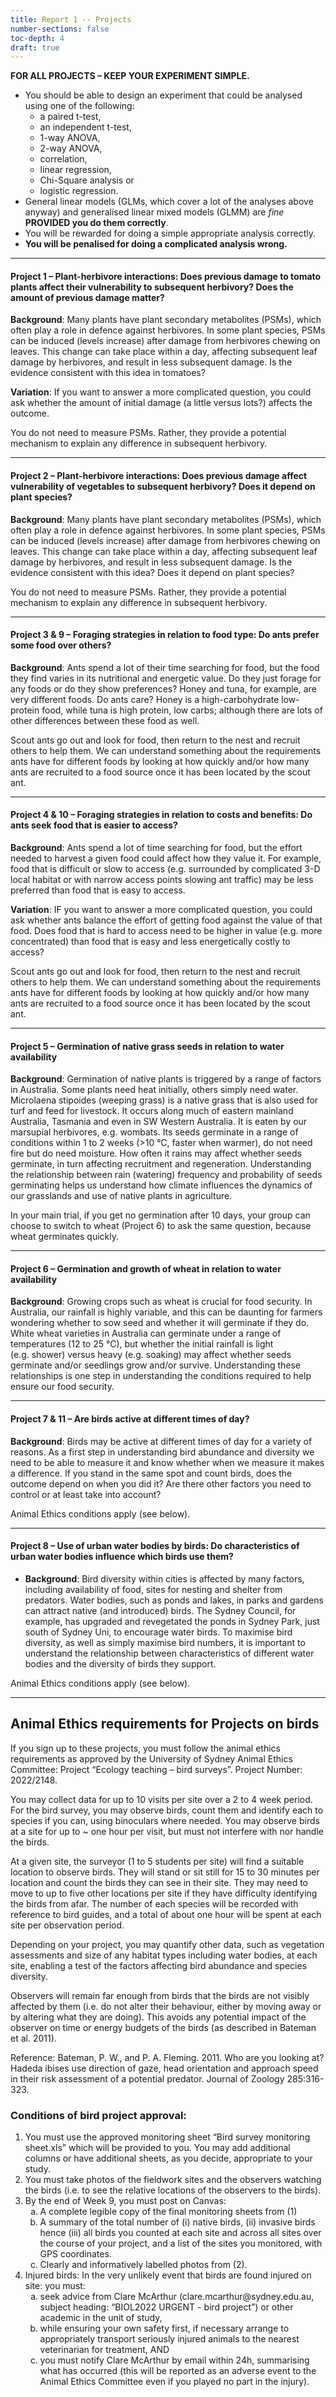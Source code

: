 ```yaml
---
title: Report 1 -- Projects
number-sections: false
toc-depth: 4
draft: true
---
```


::: callout-important
**FOR ALL PROJECTS – KEEP YOUR EXPERIMENT SIMPLE.**

 - You should be able to design an experiment that could be analysed using one of the following: 
   - a paired t-test, 
   - an independent t-test, 
   - 1-way ANOVA, 
   - 2-way ANOVA, 
   - correlation, 
   - linear regression, 
   - Chi-Square analysis or 
   - logistic regression. 
- General linear models (GLMs, which cover a lot of the analyses above anyway) and generalised linear mixed models (GLMM) are *fine* **PROVIDED you do them correctly**. 
- You will be rewarded for doing a simple appropriate analysis correctly. 
- **You will be penalised for doing a complicated analysis wrong.**

:::

-----

#### Project 1 – Plant-herbivore interactions: Does previous damage to tomato plants affect their vulnerability to subsequent herbivory? Does the amount of previous damage matter?

**Background**: Many plants have plant secondary metabolites (PSMs), which often play a role in defence against herbivores. In some plant species, PSMs can be induced (levels increase) after damage from herbivores chewing on leaves. This change can take place within a day, affecting subsequent leaf damage by herbivores, and result in less subsequent damage. Is the evidence consistent with this idea in tomatoes?

**Variation**: If you want to answer a more complicated question, you could ask whether the amount of initial damage (a little versus lots?) affects the outcome.

::: callout-note
You do not need to measure PSMs. Rather, they provide a potential mechanism to explain any difference in subsequent herbivory.
:::

-----

#### Project 2 – Plant-herbivore interactions: Does previous damage affect vulnerability of vegetables to subsequent herbivory? Does it depend on plant species?

**Background**: Many plants have plant secondary metabolites (PSMs), which often play a role in defence against herbivores. In some plant species, PSMs can be induced (levels increase) after damage from herbivores chewing on leaves. This change can take place within a day, affecting subsequent leaf damage by herbivores, and result in less subsequent damage. Is the evidence consistent with this idea? Does it depend on plant species? 

::: callout-note
You do not need to measure PSMs. Rather, they provide a potential mechanism to explain any difference in subsequent herbivory.
:::

-----

#### Project 3 & 9 – Foraging strategies in relation to food type: Do ants prefer some food over others?

**Background**: Ants spend a lot of their time searching for food, but the food they find varies in its nutritional and energetic value. Do they just forage for any foods or do they show preferences? Honey and tuna, for example, are very different foods. Do ants care? Honey is a high-carbohydrate low-protein food, while tuna is high protein, low carbs; although there are lots of other differences between these food as well. 

Scout ants go out and look for food, then return to the nest and recruit others to help them. We can understand something about the requirements ants have for different foods by looking at how quickly and/or how many ants are recruited to a food source once it has been located by the scout ant. 

-----

#### Project 4 & 10 – Foraging strategies in relation to costs and benefits: Do ants seek food that is easier to access?  

**Background**: Ants spend a lot of time searching for food, but the effort needed to harvest a given food could affect how they value it. For example, food that is difficult or slow to access (e.g. surrounded by complicated 3-D local habitat or with narrow access points slowing ant traffic) may be less preferred than food that is easy to access.

**Variation**: IF you want to answer a more complicated question, you could ask whether ants balance the effort of getting food against the value of that food. Does food that is hard to access need to be higher in value (e.g. more concentrated) than food that is easy and less energetically costly to access?

Scout ants go out and look for food, then return to the nest and recruit others to help them. We can understand something about the requirements ants have for different foods by looking at how quickly and/or how many ants are recruited to a food source once it has been located by the scout ant. 

-----

#### Project 5 – Germination of native grass seeds in relation to water availability

**Background**: Germination of native plants is triggered by a range of factors in Australia. Some plants need heat initially, others simply need water. Microlaena stipoides (weeping grass) is a native grass that is also used for turf and feed for livestock. It occurs along much of eastern mainland Australia, Tasmania and even in SW Western Australia. It is eaten by our marsupial herbivores, e.g. wombats. Its seeds germinate in a range of conditions within 1 to 2 weeks (>10 &deg;C, faster when warmer), do not need fire but do need moisture. How often it rains may affect whether seeds germinate, in turn affecting recruitment and regeneration. Understanding the relationship between rain (watering) frequency and probability of seeds germinating helps us understand how climate influences the dynamics of our grasslands and use of native plants in agriculture. 

::: callout-note
In your main trial, if you get no germination after 10 days, your group can choose to switch to wheat (Project 6) to ask the same question, because wheat germinates quickly. 
:::

-----

#### Project 6 – Germination and growth of wheat in relation to water availability 

**Background**: Growing crops such as wheat is crucial for food security. In Australia, our rainfall is highly variable, and this can be daunting for farmers wondering whether to sow seed and whether it will germinate if they do. White wheat varieties in Australia can germinate under a range of temperatures (12 to 25 &deg;C), but whether the initial rainfall is light (e.g. shower) versus heavy (e.g. soaking) may affect whether seeds germinate and/or seedlings grow and/or survive. Understanding these relationships is one step in understanding the conditions required to help ensure our food security. 

-----

#### Project 7 & 11 – Are birds active at different times of day? 

**Background**: Birds may be active at different times of day for a variety of reasons. As a first step in understanding bird abundance and diversity we need to be able to measure it and know whether when we measure it makes a difference. If you stand in the same spot and count birds, does the outcome depend on when you did it? Are there other factors you need to control or at least take into account? 

::: callout-note
Animal Ethics conditions apply (see below).
:::

-----

#### Project 8 – Use of urban water bodies by birds: Do characteristics of urban water bodies influence which birds use them?

- **Background**: Bird diversity within cities is affected by many factors, including availability of food, sites for nesting and shelter from predators. Water bodies, such as ponds and lakes, in parks and gardens can attract native (and introduced) birds. The Sydney Council, for example, has upgraded and revegetated the ponds in Sydney Park, just south of Sydney Uni, to encourage water birds. To maximise bird diversity, as well as simply maximise bird numbers, it is important to understand the relationship between characteristics of different water bodies and the diversity of birds they support. 

::: callout-note
Animal Ethics conditions apply (see below).
:::

-----

## Animal Ethics requirements for Projects on birds

If you sign up to these projects, you must follow the animal ethics requirements as approved by the University of Sydney Animal Ethics Committee: 
Project “Ecology teaching – bird surveys”. Project Number: 2022/2148.

You may collect data for up to 10 visits per site over a 2 to 4 week period. 
For the bird survey, you may observe birds, count them and identify each to species if you can, using binoculars where needed. You may observe birds at a site for up to ~ one hour per visit, but must not interfere with nor handle the birds. 

At a given site, the surveyor (1 to 5 students per site) will find a suitable location to observe birds. They will stand or sit still for 15 to 30 minutes per location and count the birds they can see in their site. They may need to move to up to five other locations per site if they have difficulty identifying the birds from afar. The number of each species will be recorded with reference to bird guides, and a total of about one hour will be spent at each site per observation period.

Depending on your project, you may quantify other data, such as vegetation assessments and size of any habitat types including water bodies, at each site, enabling a test of the factors affecting bird abundance and species diversity. 

Observers will remain far enough from birds that the birds are not visibly affected by them (i.e. do not alter their behaviour, either by moving away or by altering what they are doing). This avoids any potential impact of the observer on time or energy budgets of the birds (as described in Bateman et al. 2011). 

Reference: Bateman, P. W., and P. A. Fleming. 2011. Who are you looking at? Hadeda ibises use direction of gaze, head orientation and approach speed in their risk assessment of a potential predator. Journal of Zoology 285:316-323.

### Conditions of bird project approval:

1. You must use the approved monitoring sheet “Bird survey monitoring sheet.xls” which will be provided to you. You may add additional columns or have additional sheets, as you decide, appropriate to your study. 
2. You must take photos of the fieldwork sites and the observers watching the birds (i.e. to see the relative locations of the observers to the birds). 
3. By the end of Week 9, you must post on Canvas: 
   a. A complete legible copy of the final monitoring sheets from (1)
   b. A summary of the total number of (i) native birds, (ii) invasive birds hence (iii) all birds you counted at each site and across all sites over the course of your project, and a list of the sites you monitored, with GPS coordinates.
   c. Clearly and informatively labelled photos from (2).
4. Injured birds: In the very unlikely event that birds are found injured on site: you must:
   a. seek advice from Clare McArthur (clare.mcarthur@sydney.edu.au, subject heading: “BIOL2022 URGENT - bird project”) or other academic in the unit of study, 
   b. while ensuring your own safety first, if necessary arrange to appropriately transport seriously injured animals to the nearest veterinarian for treatment, AND 
   c. you must notify Clare McArthur by email within 24h, summarising what has occurred (this will be reported as an adverse event to the Animal Ethics Committee even if you played no part in the injury). 
